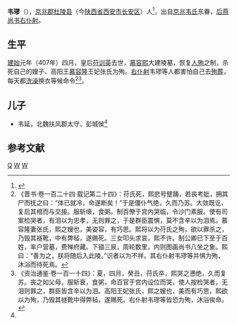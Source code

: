 '''韦璆'''（{{bd|？||？||}}），[[京兆郡|京兆郡]][[杜陵县|杜陵县]]（今[[陕西省|陕西省]][[西安市|西安市]][[长安区_(西安市)|长安区]]）人<ref name=autogenerated1>{{Cite book | author =陕西古籍整理办公室编；吴敏霞主编；穆晓军，宋英本册主编| title = 《长安碑刻 下》 | location = 西安 | publisher = 陕西人民出版社  | date =2014.09  | pages =398-399 |ISBN =978-7-224-11269-6 | accessdate = 2015-06-27 | url = | language= zh-hant| quote = }}</ref>，出自[[京兆韦氏|京兆韦氏]]东眷，[[后燕|后燕]][[尚书右仆射|尚书右仆射]]。

==生平==
[[建始_(后燕)|建始]]元年（407年）四月，皇后[[苻训英|苻训英]]去世，[[慕容熙|慕容熙]]大建陵墓，恢复[[人殉|人殉]]之制，杀死自己的嫂子、高阳王[[慕容隆|慕容隆]]王妃张氏为殉。[[右仆射|右仆射]]韦璆等人都害怕自己去[[殉葬|殉葬]]，每天都[[洗澡|洗澡]]换衣等候命令<ref>《晋书·卷一百二十四·载记第二十四》：苻氏死，熙悲号躄踊，若丧考妣，拥其尸而抚之曰：“体已就冷，命遂断矣！”于是僵仆气绝，久而乃苏。大敛既讫，复启其棺而与交接。服斩缞，食粥。制百僚于宫内哭临，令沙门素服。使有司案检哭者，有泪以为忠孝，无则罪之，于是群臣震惧，莫不含辛以为泪焉。慕容隆妻张氏，熙之嫂也，美姿容，有巧思。熙将以为苻氏之殉，欲以罪杀之，乃毁其襚靴，中有弊毡，遂赐死。三女叩头求哀，熙不许。制公卿已下至于百姓，率户营墓，费殚府藏。下锢三泉，周轮数里，内则图画尚书八坐之象。熙曰：“善为之，朕将随后入此陵。”识者以为不祥。其右仆射韦璆等并惧为殉，沐浴而待死焉。</ref><ref>《资治通鉴·卷一百一十四》：夏，四月，癸丑，苻氏卒，熙哭之懑绝，久而复苏。丧之如父母，服斩衰，食粥，命百官于宫内设位而哭，使人按检哭者，无泪则罪之，群臣皆含辛以为泪。高阳王妃张氏，熙之嫂也，美而有巧思，熙欲以为殉，乃毁其禭靴中得弊毡，遂赐死。右仆射韦璆等皆恐为殉，沐浴俟命。</ref>。

==儿子==
*韦延，北魏扶风郡太守、彭城侯<ref name=autogenerated1 />

== 参考文献 ==
{{reflist}}

[[Category:京兆韦氏|Q]]
[[Category:后燕官员|W]]
[[Category:尚书右仆射|W]]